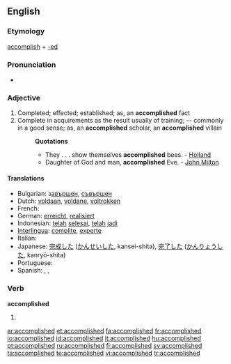 ==English==
===Etymology===
[[accomplish]] + [[-ed]]

===Pronunciation===
*{{audio|en-us-accomplished.ogg|Audio (US)}}


===Adjective===
{{en-adj-more}}

#Completed; effected; established; as, an '''accomplished''' fact
#Complete in acquirements as the result usually of training; -- commonly in a good sense; as, an '''accomplished''' scholar, an '''accomplished''' villain
#:'''Quotations'''
#:*They . . . show themselves '''accomplished''' bees. - [[Holland]]
#:*Daughter of God and man, '''accomplished''' Eve. - [[w:John Milton|John Milton]]

====Translations====
* Bulgarian: з[[авършен]], [[съвършен]]
* Dutch: [[voldaan]], [[voldane]], [[voltrokken]]
* French: {{t+|fr|accompli}}
* German: [[erreicht]], [[realisiert]]
* Indonesian: [[telah]] [[selesai]], [[telah]] [[jadi]]
* [[Interlingua]]: [[complite]], [[experte]]
* Italian: {{t+|it|compiuto}}
* Japanese: [[完成]]した ([[かんせい]]した, kansei-shita), [[完了]]した ([[かんりょう]]した, kanryō-shita)
* Portuguese: {{t+|pt|realizado}}
* Spanish: {{t+|es|logrado}}, {{t-|es|realizado}}, {{t-|es|cumplido}}

===Verb===
'''accomplished'''

# {{past of|[[accomplish]]}}

[[ar:accomplished]]
[[et:accomplished]]
[[fa:accomplished]]
[[fr:accomplished]]
[[io:accomplished]]
[[id:accomplished]]
[[it:accomplished]]
[[hu:accomplished]]
[[pt:accomplished]]
[[ru:accomplished]]
[[fi:accomplished]]
[[sv:accomplished]]
[[ta:accomplished]]
[[te:accomplished]]
[[vi:accomplished]]
[[tr:accomplished]]